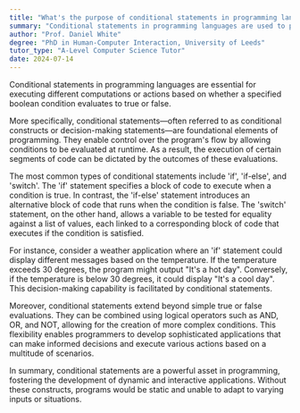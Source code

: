```yaml
---
title: "What's the purpose of conditional statements in programming languages?"
summary: "Conditional statements in programming languages are used to perform different computations or actions depending on whether a specified boolean condition evaluates to true or false."
author: "Prof. Daniel White"
degree: "PhD in Human-Computer Interaction, University of Leeds"
tutor_type: "A-Level Computer Science Tutor"
date: 2024-07-14
---
```


Conditional statements in programming languages are essential for executing different computations or actions based on whether a specified boolean condition evaluates to true or false.

More specifically, conditional statements—often referred to as conditional constructs or decision-making statements—are foundational elements of programming. They enable control over the program's flow by allowing conditions to be evaluated at runtime. As a result, the execution of certain segments of code can be dictated by the outcomes of these evaluations.

The most common types of conditional statements include 'if', 'if-else', and 'switch'. The 'if' statement specifies a block of code to execute when a condition is true. In contrast, the 'if-else' statement introduces an alternative block of code that runs when the condition is false. The 'switch' statement, on the other hand, allows a variable to be tested for equality against a list of values, each linked to a corresponding block of code that executes if the condition is satisfied.

For instance, consider a weather application where an 'if' statement could display different messages based on the temperature. If the temperature exceeds $30$ degrees, the program might output "It's a hot day". Conversely, if the temperature is below $30$ degrees, it could display "It's a cool day". This decision-making capability is facilitated by conditional statements.

Moreover, conditional statements extend beyond simple true or false evaluations. They can be combined using logical operators such as AND, OR, and NOT, allowing for the creation of more complex conditions. This flexibility enables programmers to develop sophisticated applications that can make informed decisions and execute various actions based on a multitude of scenarios.

In summary, conditional statements are a powerful asset in programming, fostering the development of dynamic and interactive applications. Without these constructs, programs would be static and unable to adapt to varying inputs or situations.
    